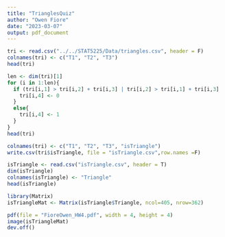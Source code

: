 ```yaml
---
title: "TrianglesQuiz"
author: "Owen Fiore"
date: "2023-03-07"
output: pdf_document
---
```


```r
tri <- read.csv("../../STAT5225/Data/triangles.csv", header = F)
colnames(tri) <- c("T1", "T2", "T3")
head(tri)
```

```r
len <- dim(tri)[1]
for (i in 1:len){
  if (tri[i,1] > tri[i,2] + tri[i,3] | tri[i,2] > tri[i,1] + tri[i,3] | tri[i,3] > tri[i,1] + tri[i,2]){
    tri[i,4] <- 0
  }
  else{
    tri[i,4] <- 1
  }
}
head(tri)

```

```r
colnames(tri) <- c("T1", "T2", "T3", "isTriangle")
write.csv(tri$isTriangle, file = "isTriangle.csv",row.names =F)
```

```r
isTriangle <- read.csv("isTriangle.csv", header = T)
dim(isTriangle)
colnames(isTriangle) <- "Triangle"
head(isTriangle)
```
```r
library(Matrix)
isTriangleMat <- Matrix(isTriangle$Triangle, ncol=405, nrow=362) 
```

```r
pdf(file = "FioreOwen_HW4.pdf", width = 4, height = 4)
image(isTriangleMat)
dev.off()
```

